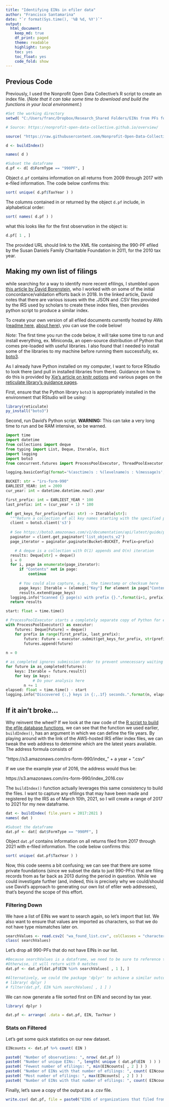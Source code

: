 ---
title: "Identifying EINs in efiler data"
author: "Francisco Santamarina"
date: "`r format(Sys.time(), '%B %d, %Y')`"
output:
  html_document:
    keep_md: true
    df_print: paged
    theme: readable
    highlight: tango
    toc: yes
    toc_float: yes
    code_fold: show
---

## Previous Code

Previously, I used the Nonprofit Open Data Collective's R script to create an index file. (*Note that it can take some time to download and build the functions in your local environment.*)

```{r, eval=FALSE, echo=FALSE}
#Set the working directory
setwd( "C:/Users/franc/Dropbox/Research_Shared Folders/EINs from PFs for David Suarez" )

```


```{r}
# Source: https://nonprofit-open-data-collective.github.io/overview/

source( "https://raw.githubusercontent.com/Nonprofit-Open-Data-Collective/irs-990-efiler-database/master/BUILD_SCRIPTS/build_efile_database_functions.R" )

d <- buildIndex()

names( d )

#Subset the dataframe 
d.pf <- d[ d$FormType == "990PF", ]

```

Object `d.pf` contains information on all returns from 2009 through 2017 with e-filed information. The code below confirms this:

```{r}
sort( unique( d.pf$TaxYear ) )
```

The columns contained in or returned by the object `d.pf` include, in alphabetical order:

```{r}
sort( names( d.pf ) )
```

what this looks like for the first observation in the object is:

```{r}
d.pf[ 1 , ]
```

The provided URL should link to the XML file containing the 990-PF efiled by the Susan Daniels Family Charitable Foundation in 2011, for the 2010 tax year. 

## Making my own list of filings

while searching for a way to identify more recent efilings, I stumbled upon [this article by David Borenstein](https://appliednonprofitresearch.com/posts/2020/06/skip-the-irs-990-efile-indices/), who I worked with on some of the initial concordance/validation efforts back in 2018. In the linked article, David notes that there are various issues with the .JSON and .CSV files provided by the IRS used by scholars to create these index files, then provides python script to produce a similar index. 

To create your own version of all efiled documents currently hosted by AWs ([readme here](https://docs.opendata.aws/irs-990/readme.html), [about here](https://registry.opendata.aws/irs990/)), you can use the code below! 

*Note:* The first time you run the code below, it will take some time to run and install everything, ex. Miniconda, an open-source distribution of Python that comes pre-loaded with useful libraries. I also found that I needed to install some of the libraries to my machine before running them successfully, ex. [boto3](https://stackoverflow.com/questions/64075844/modulenotfounderror-no-module-named-boto3-using-anaconda).

As I already have Python installed on my computer, I want to force RStudio to look there (and pull in installed libraries from there). Guidance on how to do this is provided by [Xie's article on knitr options](https://yihui.org/knitr/options/) and various pages on the [reticulate library's guidance pages](https://rstudio.github.io/reticulate/). 


First, ensure that the Python library `boto3` is appropriately installed in the environment that RStudio will be using:

```{r, eval = FALSE}
library(reticulate)
py_install("boto3")
```

Second, run David's Python script. **WARNING:** This can take a very long time to run and be RAM intensive, so be warned. 

```{python, eval = FALSE}
import time
import datetime
from collections import deque
from typing import List, Deque, Iterable, Dict
import logging
import boto3
from concurrent.futures import ProcessPoolExecutor, ThreadPoolExecutor, as_completed, Future

logging.basicConfig(format='%(asctime)s : %(levelname)s : %(message)s', level=logging.INFO)

BUCKET: str = "irs-form-990"
EARLIEST_YEAR: int = 2009
cur_year: int = datetime.datetime.now().year

first_prefix: int = EARLIEST_YEAR * 100
last_prefix: int = (cur_year + 1) * 100

def get_keys_for_prefix(prefix: str) -> Iterable[str]:  
  """Return a collection of all key names starting with the specified prefix."""
  client = boto3.client('s3')
    
  # See https://boto3.amazonaws.com/v1/documentation/api/latest/guide/paginators.html
  paginator = client.get_paginator('list_objects_v2')
  page_iterator = paginator.paginate(Bucket=BUCKET, Prefix=prefix)

	# A deque is a collection with O(1) appends and O(n) iteration
  results: Deque[str] = deque()
  i = 0
  for i, page in enumerate(page_iterator):
      if "Contents" not in page:
          continue
        
      # You could also capture, e.g., the timestamp or checksum here
      page_keys: Iterable = (element["Key"] for element in page["Contents"])
      results.extend(page_keys)
  logging.info("Scanned {} page(s) with prefix {}.".format(i+1, prefix))
  return results

start: float = time.time()

# ProcessPoolExecutor starts a completely separate copy of Python for each worker
with ProcessPoolExecutor() as executor:
    futures: Deque[Future] = deque()
    for prefix in range(first_prefix, last_prefix):
        future: Future = executor.submit(get_keys_for_prefix, str(prefix))
        futures.append(future)
    
n = 0

# as_completed ignores submission order to prevent unnecessary waiting
for future in as_completed(futures):
    keys: Iterable = future.result()
    for key in keys:
    		# Do your analysis here
        n += 1
elapsed: float = time.time() - start
logging.info("Discovered {:,} keys in {:,.1f} seconds.".format(n, elapsed))
```

## If it ain't broke...

Why reinvent the wheel? If we look at the raw code of the [R script to build the efile database functions](https://raw.githubusercontent.com/Nonprofit-Open-Data-Collective/irs-990-efiler-database/master/BUILD_SCRIPTS/build_efile_database_functions.R), we can see that the function we used earlier, `buildIndex()`, has an argument in which we can define the file years. By playing around with the link of the AWS-hosted IRS efiler index files, we can tweak the web address to determine which are the latest years available. The address formula consists of 

"https://s3.amazonaws.com/irs-form-990/index_" + a year + ".csv"

If we use the example year of 2016, the address would thus be:

https://s3.amazonaws.com/irs-form-990/index_2016.csv

The `buildIndex()` function actually leverages this same consistency to build the files. I want to capture any efilings that may have been made and registered by the IRS as of March 10th, 2021, so I will create a range of 2017 to 2021 for my new dataframe.

```{r}
dat <- buildIndex( file.years = 2017:2021 )
names( dat )

#Subset the dataframe 
dat.pf <- dat[ dat$FormType == "990PF", ]
```

Object `dat.pf` contains information on all returns filed from 2017 through 2021 with e-filed information. The code below confirms this:

```{r}
sort( unique( dat.pf$TaxYear ) )
```

Now, this code seems a bit confusing; we can see that there are some private foundations (since we subset the data to just 990-PFs) that are filing records from as far back as 2013 during the period in question. While we could investigate further (and, indeed, this is precisely why we could/should use David's approach to generating our own list of efiler web addresses), that's beyond the scope of this effort. 

### Filtering Down

We have a list of EINs we want to search again, so let's import that list. We also want to ensure that values are imported as characters, so that we do not have type mismatches later on.

```{r}
searchValues <- read.csv2( "wa_found_list.csv", colClasses = "character" )
class( searchValues)
```

Let's drop all 990-PFs that do not have EINs in our list.

```{r}
#Because searchValues is a dataframe, we need to be sure to reference the appropriate column in the next step.
#Otherwise, it will return with 0 matches
dat.pf <- dat.pf[dat.pf$EIN %in% searchValues[ , 1 ], ]

#Alternatively, we could the package 'dplyr' to achieve a similar outcome: 
# library( dplyr )
# filter(dat.pf, EIN %in% searchValues[ , 1 ] )

```

We can now generate a file sorted first on EIN and second by tax year.

```{r}
library( dplyr )

dat.pf <- arrange( .data = dat.pf, EIN, TaxYear ) 
```

### Stats on Filtered

Let's get some quick statistics on our new dataset.

```{r}
EINcounts <- dat.pf %>% count( EIN )

paste0( "Number of observations: ", nrow( dat.pf ))
paste0( "Number of unique EINs: ", length( unique ( dat.pf$EIN  ) ) )
paste0( "Fewest number of efilings: ", min(EINcounts[ , 2 ] ) )
paste0( "Number of EINs with that number of efilings: ", count( EINcounts[ EINcounts$n == min(EINcounts[ , 2 ] ) , ]) )
paste0( "Most number of efilings: ", max(EINcounts[ , 2 ] ) )
paste0( "Number of EINs with that number of efilings: ", count( EINcounts[ EINcounts$n == max(EINcounts[ , 2 ] ) , ]) )

```



Finally, let's save a copy of the output as a .csv file.

```{r, eval = FALSE}
write.csv( dat.pf, file = paste0("EINS of organizations that filed from 2017 to March 2021 ", format(Sys.time(), '%Y_%m_%d'),".csv"), quote = F, row.names = F)
```




